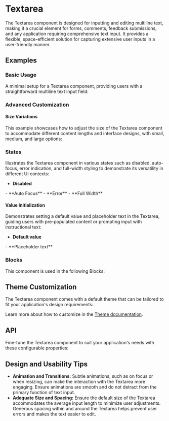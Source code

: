 
# Textarea
The Textarea component is designed for inputting and editing multiline text, making it a crucial element for forms, comments, feedback submissions, and any application requiring comprehensive text input.
It provides a flexible, space-efficient solution for capturing extensive user inputs in a user-friendly manner.

## Examples
### Basic Usage
A minimal setup for a Textarea component, providing users with a straightforward multiline text input field:
<StoryRenderer path="components/Textarea.story.tsx" name="Basic" storybookKey="components-form-textarea--basic" />
### Advanced Customization
#### Size Variations
This example showcases how to adjust the size of the Textarea component to accommodate different content lengths and interface designs, with small, medium, and large options:
<StoryRenderer path="components/Textarea.story.tsx" name="Sizes" storybookKey="components-form-textarea--sizes" />
### States
Illustrates the Textarea component in various states such as disabled, auto-focus, error indication, and full-width styling to demonstrate its versatility in different UI contexts:
- **Disabled**
<StoryRenderer path="components/Textarea.story.tsx" name="Disabled" storybookKey="components-form-textarea--disabled" />
- **Auto Focus**
<StoryRenderer path="components/Textarea.story.tsx" name="AutoFocus" storybookKey="components-form-textarea--auto-focus" />
- **Error**
<StoryRenderer path="components/Textarea.story.tsx" name="Error" storybookKey="components-form-textarea--error" />
- **Full Width**
<StoryRenderer path="components/Textarea.story.tsx" name="FullWidth" storybookKey="components-form-textarea--full-width" />

#### Value Initialization
Demonstrates setting a default value and placeholder text in the Textarea, guiding users with pre-populated content or prompting input with instructional text:
- **Default value**
<StoryRenderer path="components/Textarea.story.tsx" name="DefaultValue" storybookKey="components-form-textarea--default-value" />
- **Placeholder text**
<StoryRenderer path="components/Textarea.story.tsx" name="Placeholder" storybookKey="components-form-textarea--placeholder" />

### Blocks
This component is used in the following Blocks:

<Cards>
  <Cards.Card title="Contact" href="/blocks/foundation/contact" />
  <Cards.Card title="Timeline" href="/blocks/foundation/timeline" />
</Cards>

## Theme Customization
The Textarea component comes with a default theme that can be tailored to fit your application's design requirements:

<ThemeRender name="textarea" />

Learn more about how to customize in the [Theme documentation](/docs/theme/getting-started).

## API
Fine-tune the Textarea component to suit your application's needs with these configurable properties:
<PropsTable name="Textarea" />

## Design and Usability Tips

- **Animation and Transitions:** Subtle animations, such as on focus or when resizing, can make the interaction with the Textarea more engaging. Ensure animations are smooth and do not detract from the primary function of text input.
- **Adequate Size and Spacing:** Ensure the default size of the Textarea accommodates the average input length to minimize user adjustments. Generous spacing within and around the Textarea helps prevent user errors and makes the text easier to edit.
